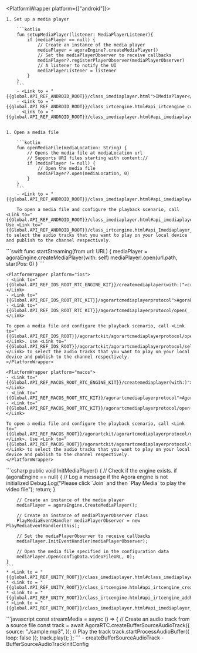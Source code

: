 <PlatformWrapper platform={["android"]}>

    1. Set up a media player

        ```kotlin
        fun setupMediaPlayer(listener: MediaPlayerListener){
            if (mediaPlayer == null) {
                // Create an instance of the media player
                mediaPlayer = agoraEngine?.createMediaPlayer()
                // Set the mediaPlayerObserver to receive callbacks
                mediaPlayer?.registerPlayerObserver(mediaPlayerObserver)
                // A listener to notify the UI
                mediaPlayerListener = listener
            }
        }
        ```
        - <Link to = "{{global.API_REF_ANDROID_ROOT}}/class_imediaplayer.html">IMediaPlayer</Link>
        - <Link to = "{{global.API_REF_ANDROID_ROOT}}/class_irtcengine.html#api_irtcengine_createmediaplayer">createMediaPlayer</Link>
        - <Link to = "{{global.API_REF_ANDROID_ROOT}}/class_imediaplayer.html#api_imediaplayer_registerplayersourceobserver">registerPlayerObserver</Link>
        
    
    1. Open a media file

        ```kotlin
        fun openMediaFile(mediaLocation: String) {
            // Opens the media file at mediaLocation url
            // Supports URI files starting with content://
            if (mediaPlayer != null) {
                // Open the media file
                mediaPlayer?.open(mediaLocation, 0)
            }
        }
        ```
        - <Link to = "{{global.API_REF_ANDROID_ROOT}}/class_imediaplayer.html#api_imediaplayer_open">open</Link>

        To open a media file and configure the playback scenario, call <Link to="{{Global.API_REF_ANDROID_ROOT}}/class_imediaplayer.html#api_imediaplayer_openwithmediasource">openWithMediaSource</Link>. Use <Link to="{{Global.API_REF_ANDROID_ROOT}}/class_irtcengine.html#api_Imediaplayer_selectmultiaudiotrack">selectMultiAudioTrack</Link> to select the audio tracks that you want to play on your local device and publish to the channel respectively.

</PlatformWrapper>
<PlatformWrapper platform={["ios","macos"]}>
    ```swift
    func startStreaming(from url: URL) {
        mediaPlayer = agoraEngine.createMediaPlayer(with: self)
        mediaPlayer!.open(url.path, startPos: 0)
    }
    ```

    <PlatformWrapper platform="ios">
    - <Link to="{{Global.API_REF_IOS_ROOT_RTC_ENGINE_KIT}}/createmediaplayer(with:)">createMediaPlayer(with:)</Link>
    - <Link to="{{Global.API_REF_IOS_ROOT_RTC_KIT}}/agorartcmediaplayerprotocol">AgoraRtcMediaPlayerProtocol</Link>
    - <Link to="{{Global.API_REF_IOS_ROOT_RTC_KIT}}/agorartcmediaplayerprotocol/open(_:startpos:)">open(_:startPos:)</Link>

    To open a media file and configure the playback scenario, call <Link to="{{Global.API_REF_IOS_ROOT}}/agorartckit/agorartcmediaplayerprotocol/open(with:)">open(with:)</Link>. Use <Link to="{{Global.API_REF_IOS_ROOT}}/agorartckit/agorartcmediaplayerprotocol/selectmultiaudiotrack(_:publishtrackindex:)">selectMultiAudioTrack(_:)</Link> to select the audio tracks that you want to play on your local device and publish to the channel respectively.
    </PlatformWrapper>

    <PlatformWrapper platform="macos">
    - <Link to="{{Global.API_REF_MACOS_ROOT_RTC_ENGINE_KIT}}/createmediaplayer(with:)">createMediaPlayer(with:)</Link>
    - <Link to="{{Global.API_REF_MACOS_ROOT_RTC_KIT}}/agorartcmediaplayerprotocol">AgoraRtcMediaPlayerProtocol</Link>
    - <Link to="{{Global.API_REF_MACOS_ROOT_RTC_KIT}}/agorartcmediaplayerprotocol/open(_:startpos:)">open(_:startPos:)</Link>

    To open a media file and configure the playback scenario, call <Link to="{{Global.API_REF_MACOS_ROOT}}/agorartckit/agorartcmediaplayerprotocol/open(with:)">open(with:)</Link>. Use <Link to="{{Global.API_REF_MACOS_ROOT}}/agorartckit/agorartcmediaplayerprotocol/selectmultiaudiotrack(_:publishtrackindex:)">selectMultiAudioTrack(_:)</Link> to select the audio tracks that you want to play on your local device and publish to the channel respectively.
    </PlatformWrapper>
</PlatformWrapper>
<PlatformWrapper platform="unity">
    ```csharp
    public void InitMediaPlayer()
    {
        // Check if the engine exists.
        if (agoraEngine == null)
        {
            // Log a message if the Agora engine is not initialized
            Debug.Log("Please click `Join` and then `Play Media` to play the video file");
            return;
        }

        // Create an instance of the media player
        mediaPlayer = agoraEngine.CreateMediaPlayer();

        // Create an instance of mediaPlayerObserver class
        PlayMediaEventHandler mediaPlayerObserver = new PlayMediaEventHandler(this);

        // Set the mediaPlayerObserver to receive callbacks
        mediaPlayer.InitEventHandler(mediaPlayerObserver);

        // Open the media file specified in the configuration data
        mediaPlayer.Open(configData.videoFileURL, 0);
    }
    ```
    * <Link to = "{{global.API_REF_UNITY_ROOT}}/class_imediaplayer.html#class_imediaplayer">IMediaPlayer</Link>
    * <Link to = "{{global.API_REF_UNITY_ROOT}}/class_irtcengine.html#api_irtcengine_createmediaplayer">CreateMediaPlayer</Link>
    * <Link to = "{{global.API_REF_UNITY_ROOT}}/class_irtcengine.html#api_irtcengine_addhandler">InitEventHandler</Link>
    * <Link to = "{{global.API_REF_UNITY_ROOT}}/class_imediaplayer.html#api_imediaplayer_open">Open</Link>


</PlatformWrapper>
<PlatformWrapper platform="web">
```javascript
const streamMedia = async () => {
    // Create an audio track from a source file
    const track = await AgoraRTC.createBufferSourceAudioTrack({
      source: "./sample.mp3",
    });
    // Play the track
    track.startProcessAudioBuffer({ loop: false });
    track.play();
  };
```
- <Link to="{{Global.API_REF_WEB_ROOT}}/interfaces/iagorartc.html#createbuffersourceaudiotrack">createBufferSourceAudioTrack</Link>
- <Link to="{{Global.API_REF_WEB_ROOT}}/interfaces/buffersourceaudiotrackinitconfig.html">BufferSourceAudioTrackInitConfig</Link>

</PlatformWrapper>

